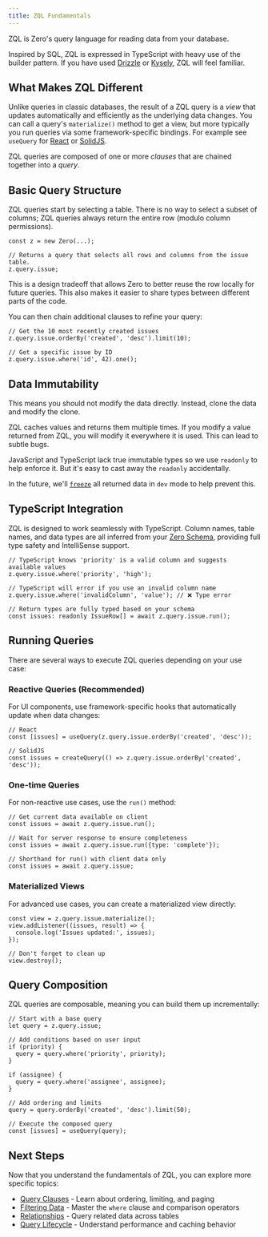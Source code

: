 ```yaml
---
title: ZQL Fundamentals
---
```


ZQL is Zero's query language for reading data from your database.

Inspired by SQL, ZQL is expressed in TypeScript with heavy use of the builder pattern. If you have used [Drizzle](https://orm.drizzle.team/) or [Kysely](https://kysely.dev/), ZQL will feel familiar.

## What Makes ZQL Different

Unlike queries in classic databases, the result of a ZQL query is a _view_ that updates automatically and efficiently as the underlying data changes. You can call a query's `materialize()` method to get a view, but more typically you run queries via some framework-specific bindings. For example see `useQuery` for [React](react) or [SolidJS](solidjs).

ZQL queries are composed of one or more _clauses_ that are chained together into a _query_.

## Basic Query Structure

ZQL queries start by selecting a table. There is no way to select a subset of columns; ZQL queries always return the entire row (modulo column permissions).

```tsx
const z = new Zero(...);

// Returns a query that selects all rows and columns from the issue table.
z.query.issue;
```

This is a design tradeoff that allows Zero to better reuse the row locally for future queries. This also makes it easier to share types between different parts of the code.

You can then chain additional clauses to refine your query:

```tsx
// Get the 10 most recently created issues
z.query.issue.orderBy('created', 'desc').limit(10);

// Get a specific issue by ID
z.query.issue.where('id', 42).one();
```

## Data Immutability

<Note type="note" emoji="🧑‍🏫" slug="immutability" heading="Data returned from ZQL should be considered immutable">
This means you should not modify the data directly. Instead, clone the data and modify the clone.

ZQL caches values and returns them multiple times. If you modify a value returned from ZQL, you will modify it everywhere it is used. This can lead to subtle bugs.

JavaScript and TypeScript lack true immutable types so we use `readonly` to help enforce it. But it's easy to cast away the `readonly` accidentally.

In the future, we'll [`freeze`](https://developer.mozilla.org/en-US/docs/Web/JavaScript/Reference/Global_Objects/Object/freeze) all returned data in `dev` mode to help prevent this.

</Note>

## TypeScript Integration

ZQL is designed to work seamlessly with TypeScript. Column names, table names, and data types are all inferred from your [Zero Schema](/zero-schema), providing full type safety and IntelliSense support.

```tsx
// TypeScript knows 'priority' is a valid column and suggests available values
z.query.issue.where('priority', 'high');

// TypeScript will error if you use an invalid column name
z.query.issue.where('invalidColumn', 'value'); // ❌ Type error

// Return types are fully typed based on your schema
const issues: readonly IssueRow[] = await z.query.issue.run();
```

## Running Queries

There are several ways to execute ZQL queries depending on your use case:

### Reactive Queries (Recommended)

For UI components, use framework-specific hooks that automatically update when data changes:

```tsx
// React
const [issues] = useQuery(z.query.issue.orderBy('created', 'desc'));

// SolidJS
const issues = createQuery(() => z.query.issue.orderBy('created', 'desc'));
```

### One-time Queries

For non-reactive use cases, use the `run()` method:

```tsx
// Get current data available on client
const issues = await z.query.issue.run();

// Wait for server response to ensure completeness
const issues = await z.query.issue.run({type: 'complete'});

// Shorthand for run() with client data only
const issues = await z.query.issue;
```

### Materialized Views

For advanced use cases, you can create a materialized view directly:

```tsx
const view = z.query.issue.materialize();
view.addListener((issues, result) => {
  console.log('Issues updated:', issues);
});

// Don't forget to clean up
view.destroy();
```

## Query Composition

ZQL queries are composable, meaning you can build them up incrementally:

```tsx
// Start with a base query
let query = z.query.issue;

// Add conditions based on user input
if (priority) {
  query = query.where('priority', priority);
}

if (assignee) {
  query = query.where('assignee', assignee);
}

// Add ordering and limits
query = query.orderBy('created', 'desc').limit(50);

// Execute the composed query
const [issues] = useQuery(query);
```

## Next Steps

Now that you understand the fundamentals of ZQL, you can explore more specific topics:

- [Query Clauses](/query-clauses) - Learn about ordering, limiting, and paging
- [Filtering Data](/filtering-data) - Master the `where` clause and comparison operators
- [Relationships](/relationships) - Query related data across tables
- [Query Lifecycle](/query-lifecycle) - Understand performance and caching behavior
